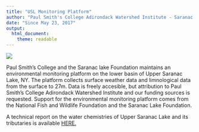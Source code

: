 ```yaml
---
title: "USL Monitoring Platform"
author: "Paul Smith's College Adirondack Watershed Institute - Saranac Lake Foundation"
date: "Since May 23, 2017"
output: 
  html_document: 
    theme: readable
---
```

<html> <img src="http://www.adkwatershed.org/sites/default/files/usl_platform4-01.jpg"> </html>

Paul Smith's College and the Saranac lake Foundation maintains an environmental monitoring platform on the lower basin of Upper Saranac Lake, NY. The platform collects surface weather data and limnological data from the surface to 27m. Data is freely accesible, but attribution to Paul Smith's College Adirondack Watershed Institute and our funding sources is requested. Support for the environmental monitoring platform comes from the National Fish and Wildlife Foundation and the Saranac Lake Foundation.

A technical report on the water chemistries of Upper Saranac Lake and its tributaries is available <html> <a href="http://www.adkwatershed.org/sites/default/files/usl2016report.pdf" >HERE.</a> </html>
